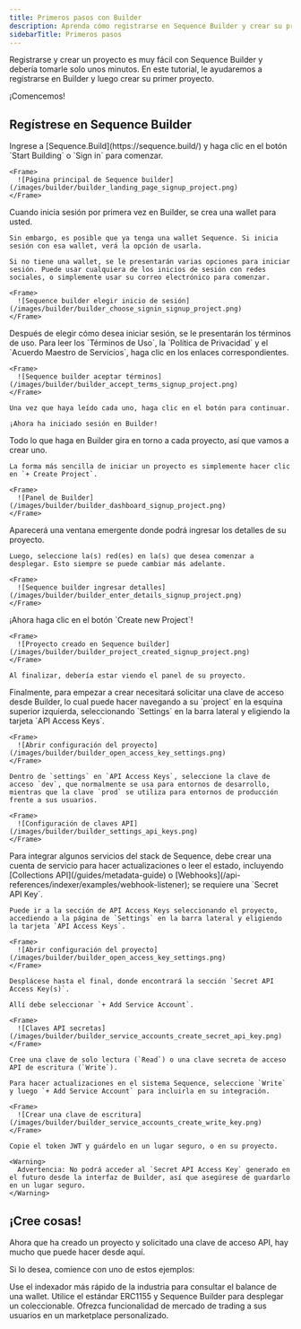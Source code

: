 ```yaml
---
title: Primeros pasos con Builder
description: Aprenda cómo registrarse en Sequence Builder y crear su primer proyecto en solo unos minutos.
sidebarTitle: Primeros pasos
---
```


Registrarse y crear un proyecto es muy fácil con Sequence Builder y debería tomarle solo unos minutos. En este tutorial, le ayudaremos a registrarse en Builder y luego crear su primer proyecto.

¡Comencemos!

## Regístrese en Sequence Builder

<Steps>
  <Step title="Vaya a sequence.build">
    Ingrese a [Sequence.Build](https://sequence.build/) y haga clic en el botón `Start Building` o `Sign in` para comenzar.

    <Frame>
      ![Página principal de Sequence builder](/images/builder/builder_landing_page_signup_project.png)
    </Frame>
  </Step>

  <Step title="Elija un método de inicio de sesión">
    Cuando inicia sesión por primera vez en Builder, se crea una wallet para usted.

    Sin embargo, es posible que ya tenga una wallet Sequence. Si inicia sesión con esa wallet, verá la opción de usarla.

    Si no tiene una wallet, se le presentarán varias opciones para iniciar sesión. Puede usar cualquiera de los inicios de sesión con redes sociales, o simplemente usar su correo electrónico para comenzar.

    <Frame>
      ![Sequence builder elegir inicio de sesión](/images/builder/builder_choose_signin_signup_project.png)
    </Frame>
  </Step>

  <Step title="Inicie sesión en sequence.build">
    Después de elegir cómo desea iniciar sesión, se le presentarán los términos de uso. Para leer los `Términos de Uso`, la `Política de Privacidad` y el `Acuerdo Maestro de Servicios`, haga clic en los enlaces correspondientes.

    <Frame>
      ![Sequence builder aceptar términos](/images/builder/builder_accept_terms_signup_project.png)
    </Frame>

    Una vez que haya leído cada uno, haga clic en el botón para continuar.

    ¡Ahora ha iniciado sesión en Builder!
  </Step>

  <Step title="Crear un proyecto">
    Todo lo que haga en Builder gira en torno a cada proyecto, así que vamos a crear uno.

    La forma más sencilla de iniciar un proyecto es simplemente hacer clic en `+ Create Project`.

    <Frame>
      ![Panel de Builder](/images/builder/builder_dashboard_signup_project.png)
    </Frame>
  </Step>

  <Step title="Ingrese los detalles del proyecto">
    Aparecerá una ventana emergente donde podrá ingresar los detalles de su proyecto.

    Luego, seleccione la(s) red(es) en la(s) que desea comenzar a desplegar. Esto siempre se puede cambiar más adelante.

    <Frame>
      ![Sequence builder ingresar detalles](/images/builder/builder_enter_details_signup_project.png)
    </Frame>
  </Step>

  <Step title="¡Cree el proyecto!">
    ¡Ahora haga clic en el botón `Create new Project`!

    <Frame>
      ![Proyecto creado en Sequence builder](/images/builder/builder_project_created_signup_project.png)
    </Frame>

    Al finalizar, debería estar viendo el panel de su proyecto.
  </Step>

  <Step title="Solicite una clave de acceso API">
    Finalmente, para empezar a crear necesitará solicitar una clave de acceso desde Builder, lo cual puede hacer navegando a su `project` en la esquina superior izquierda, seleccionando `Settings` en la barra lateral y eligiendo la tarjeta `API Access Keys`.

    <Frame>
      ![Abrir configuración del proyecto](/images/builder/builder_open_access_key_settings.png)
    </Frame>

    Dentro de `settings` en `API Access Keys`, seleccione la clave de acceso `dev`, que normalmente se usa para entornos de desarrollo, mientras que la clave `prod` se utiliza para entornos de producción frente a sus usuarios.

    <Frame>
      ![Configuración de claves API](/images/builder/builder_settings_api_keys.png)
    </Frame>
  </Step>

  <Step title="(Opcional para desarrollo) Cree una cuenta de servicio">
    Para integrar algunos servicios del stack de Sequence, debe crear una cuenta de servicio para hacer actualizaciones o leer el estado, incluyendo [Collections API](/guides/metadata-guide) o [Webhooks](/api-references/indexer/examples/webhook-listener); se requiere una `Secret API Key`.

    Puede ir a la sección de API Access Keys seleccionando el proyecto, accediendo a la página de `Settings` en la barra lateral y eligiendo la tarjeta `API Access Keys`.

    <Frame>
      ![Abrir configuración del proyecto](/images/builder/builder_open_access_key_settings.png)
    </Frame>

    Desplácese hasta el final, donde encontrará la sección `Secret API Access Key(s)`.

    Allí debe seleccionar `+ Add Service Account`.

    <Frame>
      ![Claves API secretas](/images/builder/builder_service_accounts_create_secret_api_key.png)
    </Frame>

    Cree una clave de solo lectura (`Read`) o una clave secreta de acceso API de escritura (`Write`).

    Para hacer actualizaciones en el sistema Sequence, seleccione `Write` y luego `+ Add Service Account` para incluirla en su integración.

    <Frame>
      ![Crear una clave de escritura](/images/builder/builder_service_accounts_create_write_key.png)
    </Frame>

    Copie el token JWT y guárdelo en un lugar seguro, o en su proyecto.

    <Warning>
      Advertencia: No podrá acceder al `Secret API Access Key` generado en el futuro desde la interfaz de Builder, así que asegúrese de guardarlo en un lugar seguro.
    </Warning>
  </Step>
</Steps>

## ¡Cree cosas!
Ahora que ha creado un proyecto y solicitado una clave de acceso API, hay mucho que puede hacer desde aquí.

Si lo desea, comience con uno de estos ejemplos:

<CardGroup cols={3}>
  <Card title="Consultar el balance de una wallet" icon="sack-dollar" href="/api-references/indexer/overview">
    Use el indexador más rápido de la industria para consultar el balance de una wallet.
  </Card>

  <Card title="Desplegar un coleccionable" icon="cloud" href="/solutions/builder/contracts/deploy-an-item-collection">
    Utilice el estándar ERC1155 y Sequence Builder para desplegar un coleccionable.
  </Card>

  <Card title="Cree un Marketplace Personalizado" icon="shop-lock" href="/guides/custom-marketplace">
    Ofrezca funcionalidad de mercado de trading a sus usuarios en un marketplace personalizado.
  </Card>
</CardGroup>